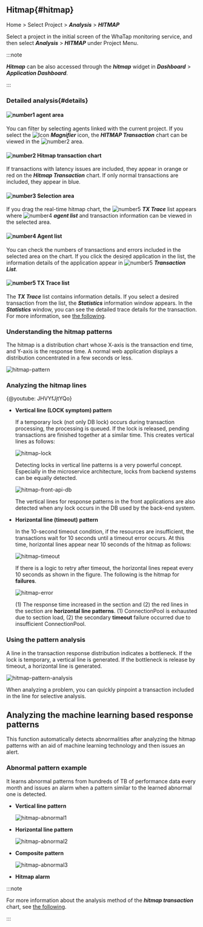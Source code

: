 ## Hitmap{#hitmap}

Home > Select Project > **_Analysis_** > **_HITMAP_**

Select a project in the initial screen of the WhaTap monitoring service, and then select **_Analysis_** > **_HITMAP_** under Project Menu. 

:::note

**_Hitmap_** can be also accessed through the **_hitmap_** widget in **_Dashboard_** > **_Application Dashboard_**.

:::

### Detailed analysis{#details}

<ImgLang img='tx-hitmap.png' desc='Hitmap' />

#### ![number1](/img/number-01.png) agent area

You can filter by selecting agents linked with the current project. If you select the ![Icon](/img/ic-search-on-press.svg) **_Magnifier_** icon, the **_HITMAP Transaction_** chart can be viewed in the ![number2](/img/number-02.png) area.

#### ![number2](/img/number-02.png) Hitmap transaction chart

If transactions with latency issues are included, they appear in <span class='ov5ud10'>orange</span> or <span class='etrs'>red</span> on the **_Hitmap Transaction_** chart. If only normal transactions are included, they appear in <span class='woer'>blue</span>.

#### ![number3](/img/number-03.png) Selection area

If you drag the real-time hitmap chart, the ![number5](/img/number-05.png) **_TX Trace_** list appears where ![number4](/img/number-04.png) **_agent list_** and transaction information can be viewed in the selected area.

#### ![number4](/img/number-04.png) Agent list

You can check the numbers of transactions and errors included in the selected area on the chart. If you click the desired application in the list, the information details of the application appear in ![number5](/img/number-05.png) **_Transaction List_**.

#### ![number5](/img/number-05.png) TX Trace list

The **_TX Trace_** list contains information details. If you select a desired transaction from the list, the **_Statistics_** information window appears. In the **_Statistics_** window, you can see the detailed trace details for the transaction. For more information, see [the following](trs-profile#details).

### Understanding the hitmap patterns

The hitmap is a distribution chart whose X-axis is the transaction end time, and Y-axis is the response time. A normal web application displays a distribution concentrated in a few seconds or less.

![hitmap-pattern](https://img.whatap.io/media/user_guide_application/analysis/h0.png)

### Analyzing the hitmap lines

{@youtube: JHVYfJjtYQo}

- **Vertical line (LOCK symptom) pattern**  

  If a temporary lock (not only DB lock) occurs during transaction processing, the processing is queued. If the lock is released, pending transactions are finished together at a similar time. This creates vertical lines as follows:

  ![hitmap-lock](https://img.whatap.io/media/user_guide_application/analysis/h3.png)

  Detecting locks in vertical line patterns is a very powerful concept. Especially in the microservice architecture, locks from backend systems can be equally detected.

  ![hitmap-front-api-db](https://img.whatap.io/media/user_guide_application/analysis/h8.png)

  The vertical lines for response patterns in the front applications are also detected when any lock occurs in the DB used by the back-end system.

- **Horizontal line (timeout) pattern**  

  In the 10-second timeout condition, if the resources are insufficient, the transactions wait for 10 seconds until a timeout error occurs. At this time, horizontal lines appear near 10 seconds of the hitmap as follows:

  ![hitmap-timeout](https://img.whatap.io/media/user_guide_application/analysis/h2.png)

  If there is a logic to retry after timeout, the horizontal lines repeat every 10 seconds as shown in the figure. The following is the hitmap for **failures**.

  ![hitmap-error](https://img.whatap.io/media/user_guide_application/analysis/h7.png)

  (1) The response time increased in the section and (2) the red lines in the section are **horizontal line patterns**. (1) ConnectionPool is exhausted due to section load, (2) the secondary **timeout** failure occurred due to insufficient ConnectionPool.

### Using the pattern analysis

A line in the transaction response distribution indicates a bottleneck. If the lock is temporary, a vertical line is generated. If the bottleneck is release by timeout, a horizontal line is generated.

![hitmap-pattern-analysis](https://img.whatap.io/media/user_guide_application/analysis/h4.png)

When analyzing a problem, you can quickly pinpoint a transaction included in the line for selective analysis.

## Analyzing the machine learning based response patterns

This function automatically detects abnormalities after analyzing the hitmap patterns with an aid of machine learning technology and then issues an alert.

<ImgLang img='ml-pattern.png' desc='Machine learning analytics' />

### Abnormal pattern example

It learns abnormal patterns from hundreds of TB of performance data every month and issues an alarm when a pattern similar to the learned abnormal one is detected.

- **Vertical line pattern**  

  ![hitmap-abnormal1](https://img.whatap.io/media/user_guide_application/analysis/h3.png)

- **Horizontal line pattern**  

  ![hitmap-abnormal2](https://img.whatap.io/media/user_guide_application/analysis/h2.png)

- **Composite pattern**  

  ![hitmap-abnormal3](https://img.whatap.io/media/user_guide_application/analysis/h7.png)

- **Hitmap alarm**  

  <ImgLang img='ai-alert.png' desc='hitmap ai alert' />

:::note

For more information about the analysis method of the **_hitmap transaction_** chart, see [the following](../best-practice-guides/about-apm-hitmap-class).

:::
